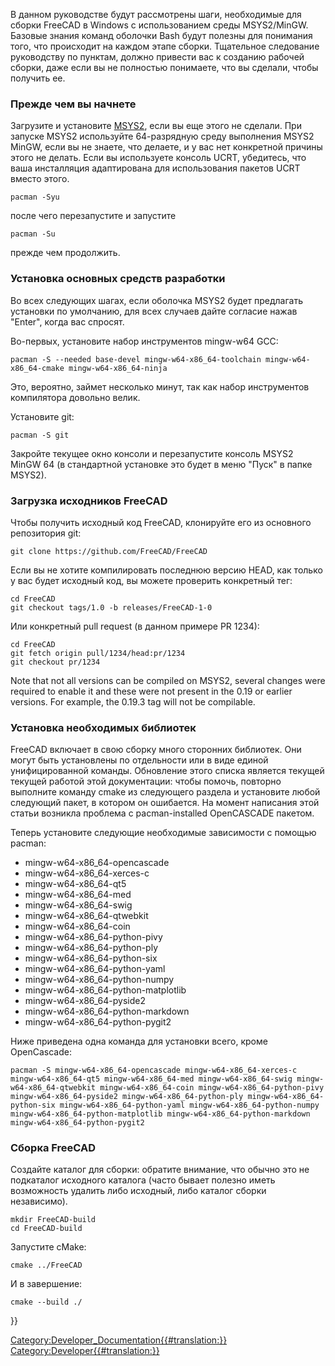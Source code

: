 <languages/>

{{TOCright}}

В данном руководстве будут рассмотрены шаги, необходимые для сборки FreeCAD в Windows с использованием среды MSYS2/MinGW. Базовые знания команд оболочки Bash будут полезны для понимания того, что происходит на каждом этапе сборки. Тщательное следование руководству по пунктам, должно привести вас к созданию рабочей сборки, даже если вы не полностью понимаете, что вы сделали, чтобы получить ее.

<span id="Before_you_start"></span>
=== Прежде чем вы начнете ===

Загрузите и установите [https://www.msys2.org MSYS2], если вы еще этого не сделали. При запуске MSYS2 используйте 64-разрядную среду выполнения MSYS2 MinGW, если вы не знаете, что делаете, и у вас нет конкретной причины этого не делать. Если вы используете консоль UCRT, убедитесь, что ваша инсталляция адаптирована для использования пакетов UCRT вместо этого.

<pre>
pacman -Syu
</pre>

после чего перезапустите и запустите

<pre>
pacman -Su
</pre>

прежде чем продолжить.

<span id="Install_basic_development_tools"></span>
=== Установка основных средств разработки ===

Во всех следующих шагах, если оболочка MSYS2 будет предлагать установки по умолчанию, для всех случаев дайте согласие нажав "Enter", когда вас спросят.

Во-первых, установите набор инструментов mingw-w64 GCC:

<pre>
pacman -S --needed base-devel mingw-w64-x86_64-toolchain mingw-w64-x86_64-cmake mingw-w64-x86_64-ninja
</pre>

Это, вероятно, займет несколько минут, так как набор инструментов компилятора довольно велик.

Установите git:

<pre>
pacman -S git
</pre>

Закройте текущее окно консоли и перезапустите консоль MSYS2 MinGW 64 (в стандартной установке это будет в меню "Пуск" в папке MSYS2).

<span id="Check_out_the_FreeCAD_sources"></span>
=== Загрузка исходников FreeCAD ===

Чтобы получить исходный код FreeCAD, клонируйте его из основного репозитория git:

<pre>
git clone https://github.com/FreeCAD/FreeCAD
</pre>

Если вы не хотите компилировать последнюю версию HEAD, как только у вас будет исходный код, вы можете проверить конкретный тег:

<pre>
cd FreeCAD
git checkout tags/1.0 -b releases/FreeCAD-1-0
</pre>

Или конкретный pull request (в данном примере PR 1234):

<pre>
cd FreeCAD
git fetch origin pull/1234/head:pr/1234
git checkout pr/1234
</pre>

Note that not all versions can be compiled on MSYS2, several changes were required to enable it and these were not present in the 0.19 or earlier versions. For example, the 0.19.3 tag will not be compilable.

<span id="Install_required_libraries"></span>
=== Установка необходимых библиотек ===

<div class="mw-translate-fuzzy">
FreeCAD включает в свою сборку много сторонних библиотек. Они могут быть установлены по отдельности или в виде единой унифицированной команды. Обновление этого списка является текущей текущей работой этой документации: чтобы помочь, повторно выполните команду cmake из следующего раздела и установите любой следующий пакет, в котором он ошибается. На момент написания этой статьи возникла проблема с pacman-installed OpenCASCADE пакетом.
</div>

Теперь установите следующие необходимые зависимости с помощью pacman:

* mingw-w64-x86_64-opencascade
* mingw-w64-x86_64-xerces-c
* mingw-w64-x86_64-qt5
* mingw-w64-x86_64-med
* mingw-w64-x86_64-swig
* mingw-w64-x86_64-qtwebkit
* mingw-w64-x86_64-coin
* mingw-w64-x86_64-python-pivy
* mingw-w64-x86_64-python-ply
* mingw-w64-x86_64-python-six
* mingw-w64-x86_64-python-yaml
* mingw-w64-x86_64-python-numpy
* mingw-w64-x86_64-python-matplotlib
* mingw-w64-x86_64-pyside2
* mingw-w64-x86_64-python-markdown
* mingw-w64-x86_64-python-pygit2

<div class="mw-translate-fuzzy">
Ниже приведена одна команда для установки всего, кроме OpenCascade:
</div>

<pre>
pacman -S mingw-w64-x86_64-opencascade mingw-w64-x86_64-xerces-c mingw-w64-x86_64-qt5 mingw-w64-x86_64-med mingw-w64-x86_64-swig mingw-w64-x86_64-qtwebkit mingw-w64-x86_64-coin mingw-w64-x86_64-python-pivy mingw-w64-x86_64-pyside2 mingw-w64-x86_64-python-ply mingw-w64-x86_64-python-six mingw-w64-x86_64-python-yaml mingw-w64-x86_64-python-numpy mingw-w64-x86_64-python-matplotlib mingw-w64-x86_64-python-markdown mingw-w64-x86_64-python-pygit2
</pre>

<span id="Build_FreeCAD"></span>
=== Сборка FreeCAD ===

Создайте каталог для сборки: обратите внимание, что обычно это не подкаталог исходного каталога (часто бывает полезно иметь возможность удалить либо исходный, либо каталог сборки независимо).

<pre>
mkdir FreeCAD-build
cd FreeCAD-build
</pre>

Запустите сMake:

<pre>
cmake ../FreeCAD
</pre>

И в завершение:

<pre>
cmake --build ./
</pre>


{{Userdocnavi{{#translation:}}}}
[[Category:Developer_Documentation{{#translation:}}]]
[[Category:Developer{{#translation:}}]]